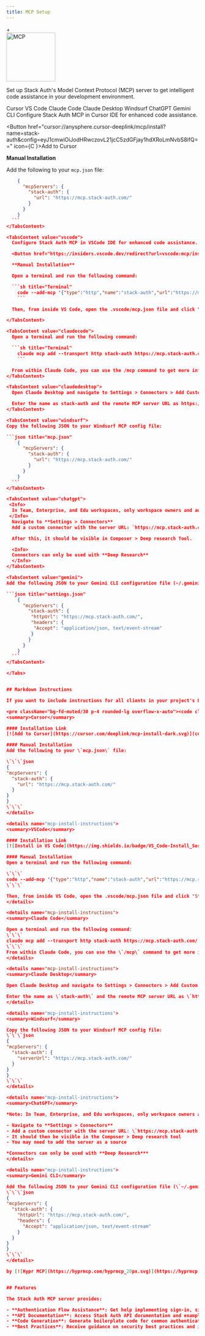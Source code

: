 ```yaml
---
title: MCP Setup
---
```


<div className="flex items-center justify-center gap-8 mb-8">
  <StackAuthIcon size={128} />
  <div className="text-3xl font-light text-fd-muted-foreground">+</div>
  <img src="/imgs/mcp.svg" alt="MCP" width="128" height="128" className="flex-shrink-0 dark:invert" />
</div>

Set up Stack Auth's Model Context Protocol (MCP) server to get intelligent code assistance in your development environment.

<Tabs defaultValue="cursor">
  <TabsList>
    <TabsTrigger value="cursor">Cursor</TabsTrigger>
    <TabsTrigger value="vscode">VS Code</TabsTrigger>
    <TabsTrigger value="claudecode">Claude Code</TabsTrigger>
    <TabsTrigger value="claudedesktop">Claude Desktop</TabsTrigger>
    <TabsTrigger value="windsurf">Windsurf</TabsTrigger>
    <TabsTrigger value="chatgpt">ChatGPT</TabsTrigger>
    <TabsTrigger value="gemini">Gemini CLI</TabsTrigger>
  </TabsList>
  
  <TabsContent value="cursor">
  Configure Stack Auth MCP in Cursor IDE for enhanced code assistance.

  <Button href="cursor://anysphere.cursor-deeplink/mcp/install?name=stack-auth&config=eyJ1cmwiOiJodHRwczovL21jcC5zdGFjay1hdXRoLmNvbS8ifQ==" icon={<img src="/imgs/cursor.svg" alt="Cursor" width="14" height="14" className="w-full h-full object-contain" />}>Add to Cursor</Button>
    
  **Manual Installation**
    
  Add the following to your `mcp.json` file:
    
  ```json title="mcp.json"
      {
        "mcpServers": {
          "stack-auth": {
            "url": "https://mcp.stack-auth.com/"
          }
        }
      }
    ```
  </TabsContent>
  
  <TabsContent value="vscode">
    Configure Stack Auth MCP in VSCode IDE for enhanced code assistance.

    <Button href="https://insiders.vscode.dev/redirect?url=vscode:mcp/install?%7B%22type%22%3A%22http%22%2C%22name%22%3A%22stack-auth%22%2C%22url%22%3A%22https%3A%2F%2Fmcp.stack-auth.com%2F%22%7D" icon={<img src="/imgs/vscode.svg" alt="VSCode" width="14" height="14" className="w-full h-full object-contain" />}>Add to Cursor</Button>

    **Manual Installation**

    Open a terminal and run the following command:

    ```sh title="Terminal"
      code --add-mcp '{"type":"http","name":"stack-auth","url":"https://mcp.stack-auth.com/"}'
      ```

    Then, from inside VS Code, open the .vscode/mcp.json file and click "Start server".

  </TabsContent>

  <TabsContent value="claudecode">
    Open a terminal and run the following command:

    ```sh title="Terminal"
      claude mcp add --transport http stack-auth https://mcp.stack-auth.com/
      ```

    From within Claude Code, you can use the /mcp command to get more information about the server.
  </TabsContent>

  <TabsContent value="claudedesktop">
    Open Claude Desktop and navigate to Settings > Connectors > Add Custom Connector.

    Enter the name as stack-auth and the remote MCP server URL as https://mcp.stack-auth.com/.
  </TabsContent>
  
  <TabsContent value="windsurf">
  Copy the following JSON to your Windsurf MCP config file:

  ```json title="mcp.json"
      {
        "mcpServers": {
          "stack-auth": {
            "url": "https://mcp.stack-auth.com/"
          }
        }
      }
    ```
  </TabsContent>

  <TabsContent value="chatgpt">
   <Info>
    In Team, Enterprise, and Edu workspaces, only workspace owners and admins have permission to set this.
   </Info>
    Navigate to **Settings > Connectors**
    Add a custom connector with the server URL: `https://mcp.stack-auth.com`

    After this, it should be visible in Composer > Deep research Tool.

    <Info>
    Connectors can only be used with **Deep Research**
    </Info>
  </TabsContent>
  
  <TabsContent value="gemini">
  Add the following JSON to your Gemini CLI configuration file (~/.gemini/settings.json):

  ```json title="settings.json"
      {
        "mcpServers": {
          "stack-auth": {
           "httpUrl": "https://mcp.stack-auth.com/",
           "headers": {
            "Accept": "application/json, text/event-stream"
           }
          }
        }
      }
    ```
  </TabsContent>

</Tabs>


## Markdown Instructions

If you want to include instructions for all clients in your project's README.md file, feel free to copy the following markdown:

<pre className="bg-fd-muted/30 p-4 rounded-lg overflow-x-auto"><code className="text-sm">{`<details name="mcp-install-instructions">
<summary>Cursor</summary>

#### Installation Link
[![Add to Cursor](https://cursor.com/deeplink/mcp-install-dark.svg)](cursor://anysphere.cursor-deeplink/mcp/install?name=stack-auth&config=eyJ1cmwiOiJodHRwczovL21jcC5zdGFjay1hdXRoLmNvbS8ifQ==)

#### Manual Installation
Add the following to your \`mcp.json\` file:

\`\`\`json
{
  "mcpServers": {
    "stack-auth": {
      "url": "https://mcp.stack-auth.com/"
    }
  }
}
\`\`\`
</details>

<details name="mcp-install-instructions">
<summary>VSCode</summary>

#### Installation Link
[![Install in VS Code](https://img.shields.io/badge/VS_Code-Install_Server-0098FF?style=for-the-badge&logo=visual-studio-code&logoColor=white)](https://insiders.vscode.dev/redirect?url=vscode:mcp/install?%7B%22type%22%3A%22http%22%2C%22name%22%3A%22stack-auth%22%2C%22url%22%3A%22https%3A%2F%2Fmcp.stack-auth.com%2F%22%7D)

#### Manual Installation
Open a terminal and run the following command:

\`\`\`
code --add-mcp '{"type":"http","name":"stack-auth","url":"https://mcp.stack-auth.com/"}'
\`\`\`

Then, from inside VS Code, open the .vscode/mcp.json file and click "Start server".
</details>

<details name="mcp-install-instructions">
<summary>Claude Code</summary>

Open a terminal and run the following command:
\`\`\`
claude mcp add --transport http stack-auth https://mcp.stack-auth.com/
\`\`\`
From within Claude Code, you can use the \`/mcp\` command to get more information about the server.
</details>

<details name="mcp-install-instructions">
<summary>Claude Desktop</summary>

Open Claude Desktop and navigate to Settings > Connectors > Add Custom Connector.

Enter the name as \`stack-auth\` and the remote MCP server URL as \`https://mcp.stack-auth.com/\`.
</details>

<details name="mcp-install-instructions">
<summary>Windsurf</summary>

Copy the following JSON to your Windsurf MCP config file:
\`\`\`json
{
  "mcpServers": {
    "stack-auth": {
      "serverUrl": "https://mcp.stack-auth.com/"
    }
  }
}
\`\`\`
</details>

<details name="mcp-install-instructions">
<summary>ChatGPT</summary>

*Note: In Team, Enterprise, and Edu workspaces, only workspace owners and admins have permission*

- Navigate to **Settings > Connectors**
- Add a custom connector with the server URL: \`https://mcp.stack-auth.com/\`
- It should then be visible in the Composer > Deep research tool
- You may need to add the server as a source

*Connectors can only be used with **Deep Research***
</details>

<details name="mcp-install-instructions">
<summary>Gemini CLI</summary>

Add the following JSON to your Gemini CLI configuration file (\`~/.gemini/settings.json\`):
\`\`\`json
{
  "mcpServers": {
    "stack-auth": {
      "httpUrl": "https://mcp.stack-auth.com/",
      "headers": {
        "Accept": "application/json, text/event-stream"
      }
    }
  }
}
\`\`\`
</details>

by [![Hypr MCP](https://hyprmcp.com/hyprmcp_20px.svg)](https://hyprmcp.com/)`}</code></pre>


## Features

The Stack Auth MCP server provides:

- **Authentication Flow Assistance**: Get help implementing sign-in, sign-up, and user management
- **API Documentation**: Access Stack Auth API documentation and examples
- **Code Generation**: Generate boilerplate code for common authentication patterns
- **Best Practices**: Receive guidance on security best practices and implementation patterns

